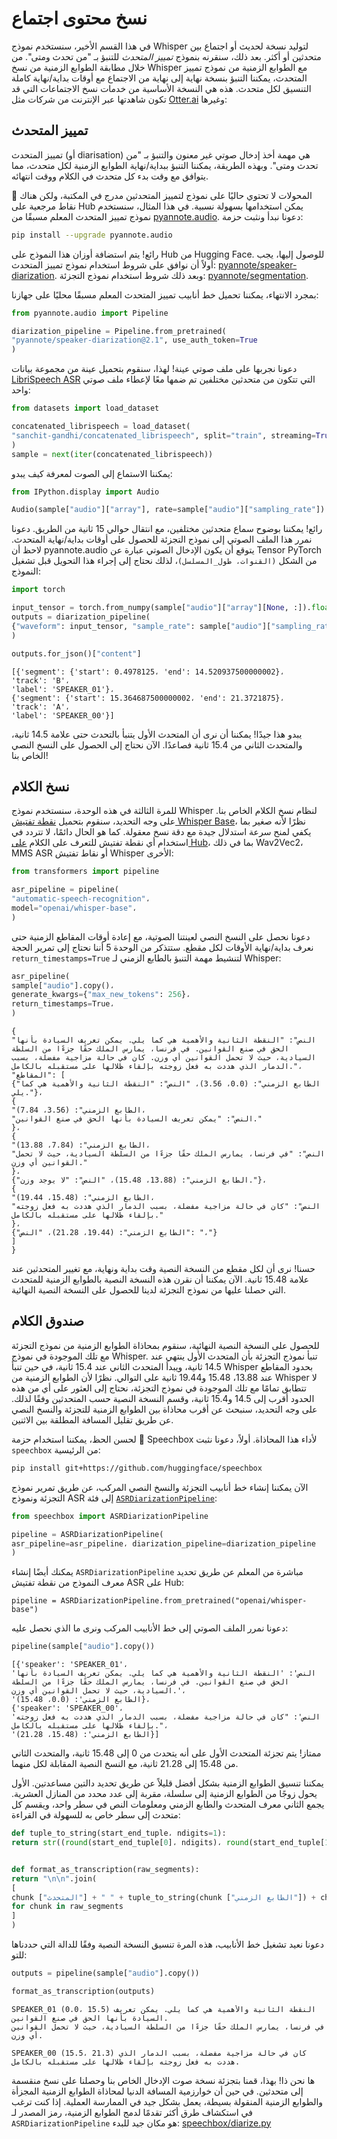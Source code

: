 # نسخ محتوى اجتماع

في هذا القسم الأخير، سنستخدم نموذج Whisper لتوليد نسخة لحديث أو اجتماع بين متحدثين أو أكثر. بعد ذلك، سنقرنه بنموذج *تمييز المتحدث* للتنبؤ بـ "من تحدث ومتى". من خلال مطابقة الطوابع الزمنية من نسخ Whisper مع الطوابع الزمنية من نموذج تمييز المتحدث، يمكننا التنبؤ بنسخة نهاية إلى نهاية من الاجتماع مع أوقات بداية/نهاية كاملة التنسيق لكل متحدث. هذه هي النسخة الأساسية من خدمات نسخ الاجتماعات التي قد تكون شاهدتها عبر الإنترنت من شركات مثل [Otter.ai](https://otter.ai) وغيرها:

## تمييز المتحدث

تمييز المتحدث (أو diarisation) هي مهمة أخذ إدخال صوتي غير معنون والتنبؤ بـ "من تحدث ومتى". وبهذه الطريقة، يمكننا التنبؤ ببداية/نهاية الطوابع الزمنية لكل متحدث، مما يتوافق مع وقت بدء كل متحدث في الكلام ووقت انتهائه.

🤗 المحولات لا تحتوي حاليًا على نموذج لتمييز المتحدثين مدرج في المكتبة، ولكن هناك نقاط مرجعية على Hub يمكن استخدامها بسهولة نسبية. في هذا المثال، سنستخدم نموذج تمييز المتحدث المعلم مسبقًا من [pyannote.audio](https://github.com/pyannote/pyannote-audio). دعونا نبدأ ونثبت حزمة:

```bash
pip install --upgrade pyannote.audio
```

رائع! يتم استضافة أوزان هذا النموذج على Hub من Hugging Face. للوصول إليها، يجب أولاً أن نوافق على شروط استخدام نموذج تمييز المتحدث: [pyannote/speaker-diarization](https://huggingface.co/pyannote/speaker-diarization). وبعد ذلك شروط استخدام نموذج التجزئة: [pyannote/segmentation](https://huggingface.co/pyannote/segmentation).

بمجرد الانتهاء، يمكننا تحميل خط أنابيب تمييز المتحدث المعلم مسبقًا محليًا على جهازنا:

```python
from pyannote.audio import Pipeline

diarization_pipeline = Pipeline.from_pretrained(
"pyannote/speaker-diarization@2.1", use_auth_token=True
)
```

دعونا نجربها على ملف صوتي عينة! لهذا، سنقوم بتحميل عينة من مجموعة بيانات [LibriSpeech ASR](https://huggingface.co/datasets/librispeech_asr)
التي تتكون من متحدثين مختلفين تم ضمها معًا لإعطاء ملف صوتي واحد:

```python
from datasets import load_dataset

concatenated_librispeech = load_dataset(
"sanchit-gandhi/concatenated_librispeech", split="train", streaming=True
)
sample = next(iter(concatenated_librispeech))
```

يمكننا الاستماع إلى الصوت لمعرفة كيف يبدو:

```python
from IPython.display import Audio

Audio(sample["audio"]["array"], rate=sample["audio"]["sampling_rate"])
```

رائع! يمكننا بوضوح سماع متحدثين مختلفين، مع انتقال حوالي 15 ثانية من الطريق. دعونا نمرر هذا الملف الصوتي إلى نموذج التجزئة للحصول على أوقات بداية/نهاية المتحدث. لاحظ أن pyannote.audio يتوقع أن يكون الإدخال الصوتي عبارة عن Tensor PyTorch من الشكل `(القنوات، طول_المسلسل)`، لذلك نحتاج إلى إجراء هذا التحويل قبل تشغيل النموذج:

```python
import torch

input_tensor = torch.from_numpy(sample["audio"]["array"][None, :]).float()
outputs = diarization_pipeline(
{"waveform": input_tensor, "sample_rate": sample["audio"]["sampling_rate"]}
)

outputs.for_json()["content"]
```

```text
[{'segment': {'start': 0.4978125، 'end': 14.520937500000002}،
'track': 'B'،
'label': 'SPEAKER_01'}،
{'segment': {'start': 15.364687500000002، 'end': 21.3721875}،
'track': 'A'،
'label': 'SPEAKER_00'}]
```

يبدو هذا جيدًا! يمكننا أن نرى أن المتحدث الأول يتنبأ بالتحدث حتى علامة 14.5 ثانية، والمتحدث الثاني من 15.4 ثانية فصاعدًا. الآن نحتاج إلى الحصول على النسخ النصي الخاص بنا!

## نسخ الكلام

للمرة الثالثة في هذه الوحدة، سنستخدم نموذج Whisper لنظام نسخ الكلام الخاص بنا. على وجه التحديد، سنقوم بتحميل
[نقطة تفتيش Whisper Base](https://huggingface.co/openai/whisper-base)، نظرًا لأنه صغير بما يكفي لمنح
سرعة استدلال جيدة مع دقة نسخ معقولة. كما هو الحال دائمًا، لا تتردد في استخدام أي نقطة تفتيش للتعرف على الكلام
[على Hub](https://huggingface.co/models?pipeline_tag=automatic-speech-recognition&library=transformers&sort=trending)،
بما في ذلك Wav2Vec2، MMS ASR أو نقاط تفتيش Whisper الأخرى:

```python
from transformers import pipeline

asr_pipeline = pipeline(
"automatic-speech-recognition"،
model="openai/whisper-base"،
)
```

دعونا نحصل على النسخ النصي لعينتنا الصوتية، مع إعادة أوقات المقاطع الزمنية حتى نعرف
بداية/نهاية الأوقات لكل مقطع. ستتذكر من الوحدة 5 أننا نحتاج إلى تمرير الحجة
`return_timestamps=True` لتنشيط مهمة التنبؤ بالطابع الزمني لـ Whisper:

```python
asr_pipeline(
sample["audio"].copy()،
generate_kwargs={"max_new_tokens": 256}،
return_timestamps=True،
)
```

```text
{
"النص": "النقطة الثانية والأهمية هي كما يلي. يمكن تعريف السيادة بأنها الحق في صنع القوانين. في فرنسا، يمارس الملك حقًا جزءًا من السلطة السيادية، حيث لا تحمل القوانين أي وزن. كان في حالة مزاجية مفضلة، بسبب الدمار الذي هددت به فعل زوجته بإلقاء ظلالها على مستقبله بالكامل."،
"المقاطع": [
{"الطابع الزمني": (0.0، 3.56)، "النص": "النقطة الثانية والأهمية هي كما يلي."}،
{
"الطابع الزمني": (3.56، 7.84)،
"النص": "يمكن تعريف السيادة بأنها الحق في صنع القوانين."
}،
{
"الطابع الزمني": (7.84، 13.88)،
"النص": "في فرنسا، يمارس الملك حقًا جزءًا من السلطة السيادية، حيث لا تحمل القوانين أي وزن."
}،
{"الطابع الزمني": (13.88، 15.48)، "النص": "لا يوجد وزن."}،
{
"الطابع الزمني": (15.48، 19.44)،
"النص": "كان في حالة مزاجية مفضلة، بسبب الدمار الذي هددت به فعل زوجته بإلقاء ظلالها على مستقبله بالكامل."
}،
{"الطابع الزمني": (19.44، 21.28)، "النص": "،"}
]
}
```

حسنا! نرى أن لكل مقطع من النسخة النصية وقت بداية ونهاية، مع تغيير المتحدثين عند علامة 15.48 ثانية. الآن يمكننا أن نقرن هذه النسخة النصية بالطوابع الزمنية للمتحدث التي حصلنا عليها من نموذج التجزئة لدينا للحصول على النسخة النصية النهائية.

## صندوق الكلام

للحصول على النسخة النصية النهائية، سنقوم بمحاذاة الطوابع الزمنية من نموذج التجزئة مع تلك الموجودة في نموذج Whisper.
تنبأ نموذج التجزئة بأن المتحدث الأول ينتهي عند 14.5 ثانية، ويبدأ المتحدث الثاني عند 15.4 ثانية، في حين تنبأ Whisper بحدود المقاطع عند
13.88، 15.48 و19.44 ثانية على التوالي. نظرًا لأن الطوابع الزمنية من Whisper لا تتطابق تمامًا مع تلك الموجودة في
نموذج التجزئة، نحتاج إلى العثور على أي من هذه الحدود أقرب إلى 14.5 و15.4 ثانية، وقسم النسخة النصية حسب المتحدثين وفقًا لذلك. على وجه التحديد، سنبحث عن أقرب محاذاة بين الطوابع الزمنية للتجزئة والنسخ النصي عن طريق
تقليل المسافة المطلقة بين الاثنين.

لحسن الحظ، يمكننا استخدام حزمة 🤗 Speechbox لأداء هذا المحاذاة. أولاً، دعونا نثبت `speechbox` من
الرئيسية:

```bash
pip install git+https://github.com/huggingface/speechbox
```

الآن يمكننا إنشاء خط أنابيب التجزئة والنسخ النصي المركب، عن طريق تمرير نموذج التجزئة ونموذج
ASR إلى فئة [`ASRDiarizationPipeline`](https://github.com/huggingface/speechbox/tree/main#asr-with-speaker-diarization):

```python
from speechbox import ASRDiarizationPipeline

pipeline = ASRDiarizationPipeline(
asr_pipeline=asr_pipeline، diarization_pipeline=diarization_pipeline
)
```

<Tip>
يمكنك أيضًا إنشاء <code>ASRDiarizationPipeline</code> مباشرة من المعلم عن طريق تحديد معرف النموذج
من نقطة تفتيش ASR على Hub:
<p><code>pipeline = ASRDiarizationPipeline.from_pretrained("openai/whisper-base")</code></p>
</Tip>

دعونا نمرر الملف الصوتي إلى خط الأنابيب المركب ونرى ما الذي نحصل عليه:

```python
pipeline(sample["audio"].copy())
```

```text
[{'speaker': 'SPEAKER_01'،
'النص': 'النقطة الثانية والأهمية هي كما يلي. يمكن تعريف السيادة بأنها الحق في صنع القوانين. في فرنسا، يمارس الملك حقًا جزءًا من السلطة السيادية، حيث لا تحمل القوانين أي وزن.'،
'الطابع الزمني': (0.0، 15.48)}،
{'speaker': 'SPEAKER_00'،
'النص': "كان في حالة مزاجية مفضلة، بسبب الدمار الذي هددت به فعل زوجته بإلقاء ظلالها على مستقبله بالكامل."،
'الطابع الزمني': (15.48، 21.28)}]
```

ممتاز! يتم تجزئة المتحدث الأول على أنه يتحدث من 0 إلى 15.48 ثانية، والمتحدث الثاني من 15.48 إلى 21.28 ثانية،
مع النسخ النصية المقابلة لكل منهما.

يمكننا تنسيق الطوابع الزمنية بشكل أفضل قليلاً عن طريق تحديد دالتين مساعدتين. الأول يحول زوجًا من
الطوابع الزمنية إلى سلسلة، مقربة إلى عدد محدد من المنازل العشرية. يجمع الثاني معرف المتحدث والطابع الزمني ومعلومات النص
في سطر واحد، ويقسم كل متحدث إلى سطر خاص به للسهولة في القراءة:

```python
def tuple_to_string(start_end_tuple، ndigits=1):
return str((round(start_end_tuple[0]، ndigits)، round(start_end_tuple[1]، ndigits)))


def format_as_transcription(raw_segments):
return "\n\n".join(
[
chunk ["المتحدث"] + " " + tuple_to_string(chunk ["الطابع الزمني"]) + chunk ["النص"]
for chunk in raw_segments
]
)
```

دعونا نعيد تشغيل خط الأنابيب، هذه المرة تنسيق النسخة النصية وفقًا للدالة التي حددناها للتو:

```python
outputs = pipeline(sample["audio"].copy())

format_as_transcription(outputs)
```

```text
SPEAKER_01 (0.0، 15.5) النقطة الثانية والأهمية هي كما يلي. يمكن تعريف السيادة بأنها الحق في صنع القوانين.
في فرنسا، يمارس الملك حقًا جزءًا من السلطة السيادية، حيث لا تحمل القوانين أي وزن.

SPEAKER_00 (15.5، 21.3) كان في حالة مزاجية مفضلة، بسبب الدمار الذي هددت به فعل زوجته بإلقاء ظلالها على مستقبله بالكامل.
```

ها نحن ذا! بهذا، قمنا بتجزئة نسخة صوت الإدخال الخاص بنا وحصلنا على نسخ منقسمة إلى متحدثين.
في حين أن خوارزمية المسافة الدنيا لمحاذاة الطوابع الزمنية المجزأة والطوابع الزمنية المنقولة بسيطة،
يعمل بشكل جيد في الممارسة العملية. إذا كنت ترغب في استكشاف طرق أكثر تقدمًا لدمج الطوابع الزمنية،
رمز المصدر لـ `ASRDiarizationPipeline` هو مكان جيد للبدء: [speechbox/diarize.py](https://github.com/huggingface/speechbox/blob/96d2d1a180252d92263f862a1cd25a48860f1aed/src/speechbox/diarize.py#L12)